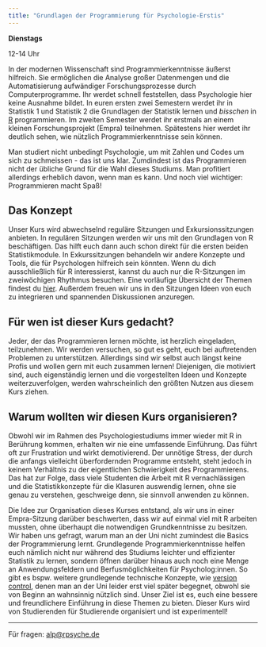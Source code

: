 ```yaml
---
title: "Grundlagen der Programmierung für Psychologie-Erstis"
---
```


::: { .card }
[**Dienstags**]{ .x-large }

[12-14 Uhr]{ .xx-large }
:::

In der modernen Wissenschaft sind Programmierkenntnisse äußerst hilfreich. Sie ermöglichen die Analyse großer Datenmengen und die Automatisierung aufwändiger Forschungsprozesse durch Computerprogramme. Ihr werdet schnell feststellen, dass Psychologie hier keine Ausnahme bildet. In euren ersten zwei Semestern werdet ihr in Statistik 1 und Statistik 2 die Grundlagen der Statistik lernen und *bisschen* in [R](https://en.wikipedia.org/wiki/R_(programming_language)) programmieren. Im zweiten Semester werdet ihr erstmals an einem kleinen Forschungsprojekt (Empra) teilnehmen. Spätestens hier werdet ihr deutlich sehen, wie nützlich Programmierkenntnisse sein können.

Man studiert nicht unbedingt Psychologie, um mit Zahlen und Codes um sich zu schmeissen - das ist uns klar. Zumdindest ist das Programmieren nicht der übliche Grund für die Wahl dieses Studiums. Man profitiert allerdings erheblich davon, wenn man es kann. Und noch viel wichtiger: Programmieren macht Spaß!

## Das Konzept
Unser Kurs wird abwechselnd reguläre Sitzungen und Exkursionssitzungen anbieten. In regulären Sitzungen werden wir uns mit den Grundlagen von R beschäftigen. Das hilft euch dann auch schon direkt für die ersten beiden Statistikmodule. In Exkurssitzungen behandeln wir andere Konzepte und Tools, die für Psychologen hilfreich sein könnten. Wenn du dich ausschließlich für R interessierst, kannst du auch nur die R-Sitzungen im zweiwöchigen Rhythmus besuchen. Eine vorläufige Übersicht der Themen findest du [hier](topics.qmd). Außerdem freuen wir uns in den Sitzungen Ideen von euch zu integrieren und spannenden Diskussionen anzuregen.

## Für wen ist dieser Kurs gedacht?
Jeder, der das Programmieren lernen möchte, ist herzlich eingeladen, teilzunehmen. Wir werden versuchen, so gut es geht, euch bei auftretenden Problemen zu unterstützen. Allerdings sind wir selbst auch längst keine Profis und wollen gern mit euch zusammen lernen! Diejenigen, die motiviert sind, auch eigenständig lernen und die vorgestellten Ideen und Konzepte weiterzuverfolgen, werden wahrscheinlich den größten Nutzen aus diesem Kurs ziehen.


## Warum wollten wir diesen Kurs organisieren?
Obwohl wir im Rahmen des Psychologiestudiums immer wieder mit R in Berührung kommen, erhalten wir nie eine umfassende Einführung. Das führt oft zur Frustration und wirkt demotivierend. Der unnötige Stress, der durch die anfangs vielleicht überfordernden Programme entsteht, steht jedoch in keinem Verhältnis zu der eigentlichen Schwierigkeit des Programmierens. Das hat zur Folge, dass viele Studenten die Arbeit mit R vernachlässigen und die Statistikkonzepte für die Klasuren auswendig lernen, ohne sie genau zu verstehen, geschweige denn, sie sinnvoll anwenden zu können. 

Die Idee zur Organisation dieses Kurses entstand, als wir uns in einer Empra-Sitzung darüber beschwerten, dass wir auf einmal viel mit R arbeiten mussten, ohne überhaupt die notwendigen Grundkenntnisse zu besitzen. Wir haben uns gefragt, warum man an der Uni nicht zumindest die Basics der Programmierung lernt. Grundlegende Programmierkenntnisse helfen euch nämlich nicht nur während des Studiums leichter und effizienter Statistik zu lernen, sondern öffnen darüber hinaus auch noch eine Menge an Anwendungsfeldern und Berfusmöglichkeiten für Psycholog:innen. So gibt es bspw. weitere grundlegende technische Konzepte, wie [version control](https://en.wikipedia.org/wiki/Version_control), denen man an der Uni leider erst viel später begegnet, obwohl sie von Beginn an wahnsinnig nützlich sind. Unser Ziel ist es, euch eine bessere und freundlichere Einführung in diese Themen zu bieten. Dieser Kurs wird von Studierenden für Studierende organisiert und ist experimentell!

---

Für fragen: [alp@rpsyche.de](mailto:alp@rpsyche.de)
